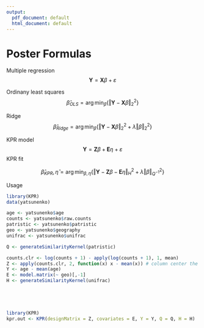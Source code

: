 ```yaml
---
output:
  pdf_document: default
  html_document: default
---
```

# Poster Formulas

Multiple regression
$$\mathbf{Y} = \mathbf{X}\beta + \varepsilon$$

Ordinany least squares
$$\hat{\beta}_{OLS} =\mathop{\mathrm{arg\,min}}_{\beta}
  \left\{\Vert \mathbf{Y} - \mathbf{X}\beta
    \Vert^2_{2}\right\}$$

Ridge
$$\hat{\beta}_{Ridge} =\mathop{\mathrm{arg\,min}}_{\beta}
  \left\{\Vert \mathbf{Y} - \mathbf{X}\beta
    \Vert^2_{2} + \lambda\Vert \beta \Vert^2_2\right\}$$

KPR model
$$\mathbf{Y} = \mathbf{Z}\beta + \mathbf{E}\eta + \varepsilon$$
KPR fit

$$\hat{\beta}_{KPR}, \hat{\eta} = \mathop{\mathrm{arg\,min}}_{\beta, \eta}
  \left\{\Vert \mathbf{Y} - \mathbf{Z}\beta - \mathbf{E}\eta
    \Vert^2_{H} + \lambda\Vert \beta \Vert^2_{Q^{-1}}\right\}$$
    
    
Usage
```r
library(KPR)
data(yatsunenko)

age <- yatsunenko$age
counts <- yatsunenko$raw.counts
patristic <- yatsunenko$patristic
geo <- yatsunenko$geography
unifrac <- yatsunenko$unifrac

Q <- generateSimilarityKernel(patristic)

counts.clr <- log(counts + 1) - apply(log(counts + 1), 1, mean)
Z <- apply(counts.clr, 2, function(x) x - mean(x)) # column center the centered log ratio counts
Y <- age - mean(age)
E <- model.matrix(~ geo)[,-1]
H <- generateSimilarityKernel(unifrac)





library(KPR)
kpr.out <- KPR(designMatrix = Z, covariates = E, Y = Y, Q = Q, H = H)

```
